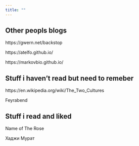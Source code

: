 ```yaml
---
title: ""
---
```


```{=html}
<style>
.entry {
  margin: 1em 0;
  border-bottom: 1px solid #eee;
}

.entry-title {
  font-size: 1.2em;
  margin-bottom: 0.5em;
  cursor: pointer;
  color: #444;
}

.entry-content {
  max-height: 2.4em; /* About 2 lines of text */
  overflow: hidden;
  transition: max-height 0.3s ease-out;
  margin-bottom: 1em;
}

.entry-content.expanded {
  max-height: 2000px; /* Large enough to show full content */
}

.entry-tags {
  font-size: 0.8em;
  color: #666;
  margin-bottom: 0.5em;
}
</style>
<!-- 
<div class="entries">
  {{#entries}}
  <div class="entry">
    <div class="entry-title">{{title}}</div>
    <div class="entry-content">{{content}}</div>
  </div>
  {{/entries}}
</div> -->

<script>
document.addEventListener('DOMContentLoaded', function() {
  document.querySelectorAll('.entry').forEach(entry => {
    const content = entry.querySelector('.entry-content');
    
    // Only make it collapsible if content is taller than 2 lines
    if (content.scrollHeight > content.clientHeight) {
      entry.addEventListener('click', function() {
        content.classList.toggle('expanded');
      });
    } else {
      content.style.maxHeight = 'none';
    }
  });
});
</script>
```

## Other peopls blogs


https://gwern.net/backstop

https://atelfo.github.io/

https://markovbio.github.io/

## Stuff i haven't read but need to remeber

https://en.wikipedia.org/wiki/The_Two_Cultures

Feyrabend

## Stuff i read and liked

Name of The Rose

Хаджи Мурат